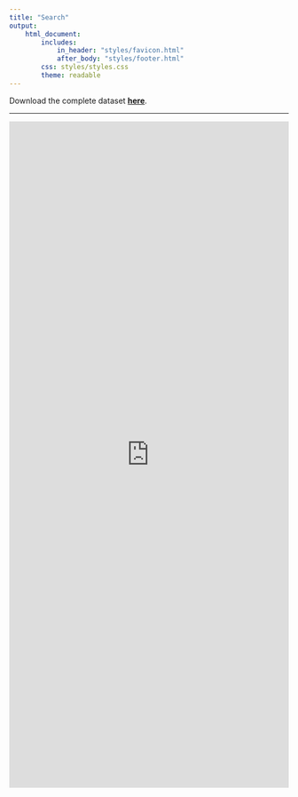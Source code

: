 ```yaml
---
title: "Search"
output:
    html_document:
        includes:
            in_header: "styles/favicon.html"
            after_body: "styles/footer.html"
        css: styles/styles.css
        theme: readable
---
```


Download the complete dataset [**here**](http://hst-ccgd-prd-web.oit.umn.edu/table_app/ccgd_export.csv).

***

<iframe src="https://ctastad.shinyapps.io/table_app/" width=100% height=1200px frameborder="0"></iframe>

